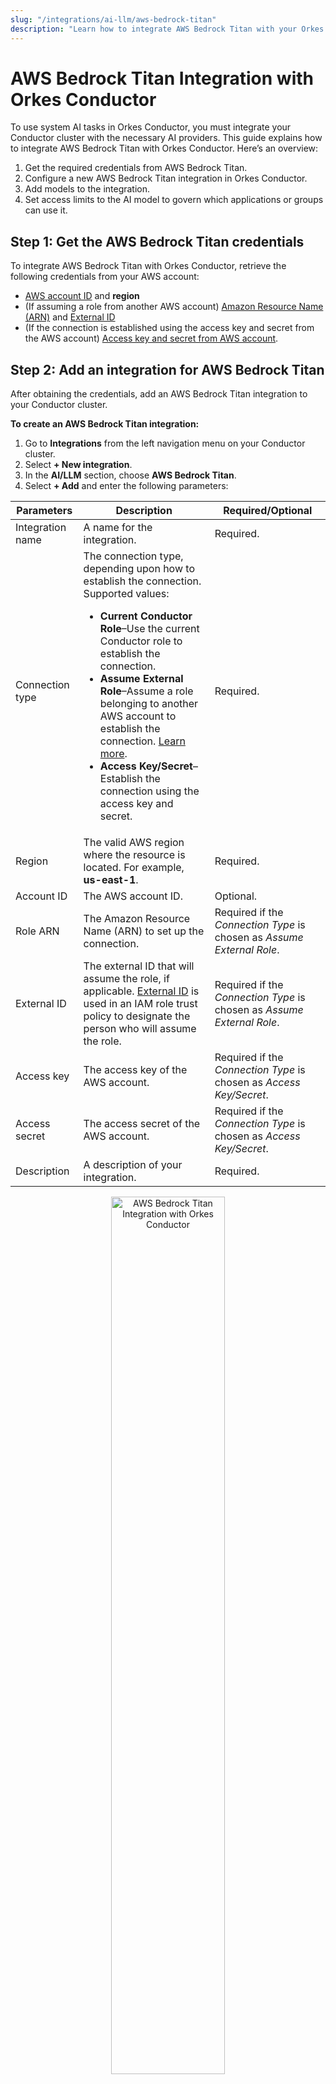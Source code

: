 ```yaml
---
slug: "/integrations/ai-llm/aws-bedrock-titan"
description: "Learn how to integrate AWS Bedrock Titan with your Orkes Conductor cluster."
---
```


# AWS Bedrock Titan Integration with Orkes Conductor

To use system AI tasks in Orkes Conductor, you must integrate your Conductor cluster with the necessary AI providers. This guide explains how to integrate AWS Bedrock Titan with Orkes Conductor. Here’s an overview:

1. Get the required credentials from AWS Bedrock Titan.
2. Configure a new AWS Bedrock Titan integration in Orkes Conductor.
3. Add models to the integration.
4. Set access limits to the AI model to govern which applications or groups can use it.

## Step 1: Get the AWS Bedrock Titan credentials

To integrate AWS Bedrock Titan with Orkes Conductor, retrieve the following credentials from your AWS account:

- [AWS account ID](https://docs.aws.amazon.com/accounts/latest/reference/manage-acct-identifiers.html#FindAccountId) and **region**
- (If assuming a role from another AWS account) [Amazon Resource Name (ARN)](https://docs.aws.amazon.com/IAM/latest/UserGuide/reference-arns.html) and [External ID](https://docs.aws.amazon.com/IAM/latest/UserGuide/id_roles_create_for-user_externalid.html)
- (If the connection is established using the access key and secret from the AWS account) [Access key and secret from AWS account](https://docs.aws.amazon.com/IAM/latest/UserGuide/id_credentials_access-keys.html).

## Step 2: Add an integration for AWS Bedrock Titan

After obtaining the credentials, add an AWS Bedrock Titan integration to your Conductor cluster.

**To create an AWS Bedrock Titan integration:**

1. Go to **Integrations** from the left navigation menu on your Conductor cluster.
2. Select **+ New integration**.
3. In the **AI/LLM** section, choose **AWS Bedrock Titan**.
4. Select **+ Add** and enter the following parameters:

| Parameters | Description | Required/Optional | 
| ---------- | ----------- | ----------------- | 
| Integration name | A name for the integration. | Required. | 
| Connection type | The connection type, depending upon how to establish the connection. Supported values:<ul><li>**Current Conductor Role**–Use the current Conductor role to establish the connection.</li><li>**Assume External Role**–Assume a role belonging to another AWS account to establish the connection. [Learn more](https://docs.aws.amazon.com/IAM/latest/UserGuide/id_roles_create_for-user_externalid.html).</li><li>**Access Key/Secret**–Establish the connection using the access key and secret.</li></ul> | Required. | 
| Region | The valid AWS region where the resource is located. For example, **us-east-1**. | Required. | 
| Account ID | The AWS account ID. | Optional. | 
| Role ARN | The Amazon Resource Name (ARN) to set up the connection. | Required if the _Connection Type_ is chosen as _Assume External Role_. | 
| External ID | The external ID that will assume the role, if applicable. [External ID](https://docs.aws.amazon.com/IAM/latest/UserGuide/id_roles_create_for-user_externalid.html) is used in an IAM role trust policy to designate the person who will assume the role. | Required if the _Connection Type_ is chosen as _Assume External Role_. | 
| Access key | The access key of the AWS account. | Required if the _Connection Type_ is chosen as _Access Key/Secret_. | 
| Access secret | The access secret of the AWS account. | Required if the _Connection Type_ is chosen as _Access Key/Secret_. | 
| Description | A description of your integration. | Required. | 

<p align="center"><img src="/content/img/create-new-aws-bedrock-titan-integration.png" alt="AWS Bedrock Titan Integration with Orkes Conductor" width="60%" height="auto"></img></p>

5. (Optional) Toggle the **Active** button off if you don’t want to activate the integration instantly.
6. Select **Save**.

## Step 3: Add AWS Bedrock Titan models

Once you’ve integrated AWS Bedrock Titan, the next step is to configure specific models.

AWS Bedrock Titan has different models, such as Amazon Titan Text Premier, Amazon Titan Text Express, Amazon Titan Text Lite, and more, each designed for various use cases. Choose the model that best fits your use case.

**To add a model to the AWS Bedrock Titan integration:**

1. Go to **Integrations** and select the **+** button next to the integration created.

<p align="center"><img src="/content/img/create-new-aws-bedrock-titan-integration-model-from-integrations-page.png" alt="Create AWS Bedrock Titan Integration Model from Listed Integrations" width="100%" height="auto"></img></p>

2. Select **+ New model**.
3. Enter the **Model name** and a **Description**. Get the complete list of [AWS Bedrock Titan models](https://docs.aws.amazon.com/bedrock/latest/userguide/titan-models.html). 

<p align="center"><img src="/content/img/create-new-aws-bedrock-titan-integration-model.png" alt="Create AWS Bedrock Titan Integration Model" width="70%" height="auto"></img></p>

This saves the model for future use in AI tasks within Orkes Conductor.

## Step 4: Set access limits to integration

Once the integration is configured, set access controls to manage which [applications](https://orkes.io/content/access-control-and-security/applications) or [groups](https://orkes.io/content/access-control-and-security/users-and-groups#groups) can use the models.

**To provide access to an application or group:**

1. Go to **Access Control** > **Applications** or **Groups** from the left navigation menu on your Conductor cluster.
2. Create a new group/application or select an existing one.
3. In the **Permissions** section, select **+ Add Permission**.
4. In the **Integration** tab, select the required AI models and toggle the necessary permissions.
5. Select **Add Permissions**. 

<p align="center"><img src="/content/img/rbac-aws-bedrock-titan-integration.png" alt="Add Permissions for Integrations" width="70%" height="auto"></img></p>

The group or application can now access the AI model according to the configured permissions.

With the integration in place, you can now create workflows using [AI/LLM tasks](https://orkes.io/content/category/reference-docs/ai-tasks).

## More resources

- [Using AI Models or LLMs](https://orkes.io/content/developer-guides/using-llms-in-your-orkes-conductor-workflows)
- [Using Vector Databases](https://orkes.io/content/developer-guides/using-vector-databases-in-your-orkes-conductor-workflows)
- [Using AI Prompts](https://orkes.io/content/developer-guides/creating-and-managing-gen-ai-prompt-templates)
- [AI Orchestration Tutorials](https://orkes.io/content/tutorials/ai)